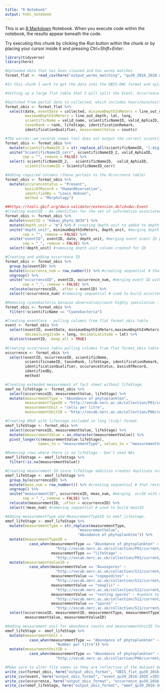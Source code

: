 ```yaml
---
title: "R Notebook"
output: html_notebook
---
```


This is an [R Markdown](http://rmarkdown.rstudio.com) Notebook. When you execute code within the notebook, the results appear beneath the code. 

Try executing this chunk by clicking the *Run* button within the chunk or by placing your cursor inside it and pressing *Ctrl+Shift+Enter*. 

```r
library(tidyverse)
library(here) 
```

```r
#Uploaded data that has been cleaned and has worms matches
format_flat <- read_csv(here("output_worms_matching", "qu39_2016_2020.csv"))
```

```r
#In this chunk I work to get the data into the OBIS-DWC format and split it into the event-core and the occurrence and extended measurement of fact (EMoF) extensions. 

#Setting up a large flat table that I will split the Event, Occurrence and EMoF extensions from afterwards.

#Switched from portal date to collected, which includes hours/minutes/seconds in UTC. The portal format looks to be in the correct format for OBIS-DwC. I kept the date (format Year-month-day) for the creation of the eventID, because I thought it was too complex to add the hours/minutes/seconds to the ID
format_obis <- format_flat %>% 
  select(date, eventDate = collected, minimumDepthInMeters = line_out_depth,
         maximumDepthInMeters = line_out_depth, lat, long,
         scientificName = valid_name, scientificNameID, valid_AphiaID, 
         taxonRank = rank, lifeStage, identificationRemark, 
         identificationQualifier, measurementValue = counts)

#The worrms::wm_records_names tool does not output the correct scientificNameID format (not a url), but it does give the correct aphiaID number. The obistools::match_taxa format is correct, but with the unaccepted species aphiaIDs at the end. In this step, I remove the ID numbers at the end of the obistools scientificNameID url and then concatenate the correct ID number from the worrms tool at the end of the url. 
format_obis <- format_obis %>% 
  mutate(scientificNameID_2 = str_replace_all(scientificNameID, "[:digit:]", "")) %>% 
  unite("ScientificNameID_corr", scientificNameID_2, valid_AphiaID, 
        sep = "", remove = FALSE) %>% 
  select(-scientificNameID_2, - scientificNameID, -valid_AphiaID,
         scientificnameID = ScientificNameID_corr)

#Adding required columns (these pertain to the Occurrence table)
format_obis <- format_obis %>% 
  mutate(occuranceStatus = "Present",
         basisOfRecord = "HumanObservation",
         identifiedBy = "Louis Hobson",
         method = "Morphology")

##https://tools.gbif.org/dwca-validator/extension.do?id=dwc:Event
#Creating eventID - An identifier for the set of information associated with an Event (something that occurs at a place and time). May be a global unique identifier or an identifier specific to the data set.
format_obis <- format_obis %>% 
  mutate(eventID = "Hakai_phyto_QU39") %>% 
  mutate(depth_unit = "m") %>% # creating depth unit to added to depth measurement 
  unite("depth_unit", minimumDepthInMeters, depth_unit, #merging depth with depth unit
        sep = "", remove = FALSE) %>%
  unite("eventID", eventID, date, depth_unit, #merging event event ID prefix, date and depth
        sep = "_", remove = FALSE) %>% 
  select(!depth_unit) #removing depth unit column created for ID

#Creating and adding occurrence ID
format_obis <- format_obis %>% 
  group_by(eventID) %>% 
  mutate(occurrence_num = row_number()) %>% #creating sequential # that restarts each new date
  ungroup() %>% 
  unite("occurrenceID", eventID, occurrence_num, #merging event ID with new number 
        sep = "_", remove = FALSE) %>% 
  relocate(occurrenceID, .after = eventID) %>% 
  select(!occurrence_num) #removing sequential # used to build occurrenceID

#Removing cyanobacteria because observation/count highly speculative - could do earlier in process, but nice to have for other work.
format_obis <- format_obis %>% 
  filter(!scientificName == "Cyanobacteria")

#Creating eventCore - pulling columns from flat format_obis table
event <- format_obis %>% 
  select(eventID, eventDate, minimumDepthInMeters,maximumDepthInMeters,
         decimalLongitude = long, decimalLatitude = lat) %>% 
  distinct(eventID, .keep_all = TRUE)
  
#Creating occurrence table pulling columns from flat format_obis table 
occurrence <- format_obis %>%
  select(eventID, occurrenceID, scientificName, 
         scientificnameID, taxonRank, lifeStage, identificationRemark,
         identificationQualifier, occuranceStatus, basisOfRecord,
         identifiedBy, 
         method)

#Creating extended measurement of fact sheet without lifeStage.
emof_no_lifeStage <- format_obis %>%
  select(occurrenceID, measurementValue, lifeStage) %>%
  mutate(measurementType = "Abundance of phytoplankton",
         measurementTypeID = "http://vocab.nerc.ac.uk/collection/P01/current/PU00M00Z/",
         measurementUnit = "cells per litre",
         measurementUnitID = "http://vocab.nerc.ac.uk/collection/P06/current/UCPL/")

#Creating EMoF with lifestage included in long (tidy) format.
emof_lifeStage <- format_obis %>% 
  select(occurrenceID, measurementValue, lifeStage) %>% 
  mutate(measurementValue = as.character(measurementValue)) %>% 
  pivot_longer(c(measurementValue:lifeStage),
               names_to = "measurementType", values_to = "measurementValue")

#Removing rows where there is no lifeStage - Don't need NAs
emof_lifeStage <- emof_lifeStage %>% 
  filter(!is.na(measurementValue))

#Creating measurement ID since lifeStage addition creates duplicate occurrenceIDs
emof_lifeStage <- emof_lifeStage %>% 
  group_by(occurrenceID) %>% 
  mutate(meas_num = row_number()) %>% #creating sequential # that restarts each new occID
  ungroup() %>% 
  unite("measurementID", occurrenceID, meas_num, #merging  occID with new numbers 
        sep = "_", remove = FALSE) %>% 
  relocate(measurementID, .after = occurrenceID) %>% 
  select(!meas_num) #removing sequential # used to build measID

#Adding measurementType and MeasurementTypeID to emof_lifestage. 
emof_lifeStage <- emof_lifeStage %>% 
  mutate(measurementType = str_replace(measurementType,
                                 "measurementValue", 
                                 "Abundance of phytoplankton")) %>%
  mutate(measurementTypeID = 
           case_when(measurementType == "Abundance of phytoplankton" ~ 
                       "http://vocab.nerc.ac.uk/collection/P01/current/PU00M00Z/",
                     measurementType == "lifeStage" ~
                       "http://vocab.nerc.ac.uk/collection/P01/current/LSTAGE01/")) %>% 
  mutate(measurementValueID = 
           case_when(measurementValue == "Auxospores" ~
                       "http://vocab.nerc.ac.uk/collection/S11/current/S1117/",
                     measurementValue == "copepodites" ~
                       "http://vocab.nerc.ac.uk/collection/S11/current/S115/",
                     measurementValue == "nauplii" ~
                       "http://vocab.nerc.ac.uk/collection/S11/current/S1130/",
                     measurementValue == "resting spores" ~ #update to "spores"
                       "http://vocab.nerc.ac.uk/collection/S11/current/S1134/",
                     measurementValue == "spores" ~
                       "http://vocab.nerc.ac.uk/collection/S11/current/S1135/")) %>% 
  select(occurrenceID, measurementID, measurementType, measurementTypeID,
         measurementValue, measurementValueID)

#Adding measurement unit for abundance counts and measurementUnitID for measurementUnit
emof_lifeStage <- emof_lifeStage %>% 
  mutate(measurementUnit = 
           case_when(measurementType == "Abundance of phytoplankton" ~
                       "Number per litre")) %>% 
  mutate(measurementUnitID = 
           case_when(measurementType == "Abundance of phytoplankton" ~
                       "http://vocab.nerc.ac.uk/collection/P06/current/UCPL/"))
```

```r
#Make sure to alter file names so they are reflective of the dataset being used
write_csv(format_obis, here("output_obis_format", "OBIS_flat_qu39_2016-2020_v2021-05-11.csv"))
write_csv(event, here("output_obis_format", "event_qu39_2016-2020_v2021-05-11.csv"))
write_csv(occurrence, here("output_obis_format", "occurrence_qu39_2016-2020_v2021-05-11.csv"))
write_csv(emof_lifeStage, here("output_obis_format", "emof_qu39_2016-2020_v2021-05-11.csv"))

```




